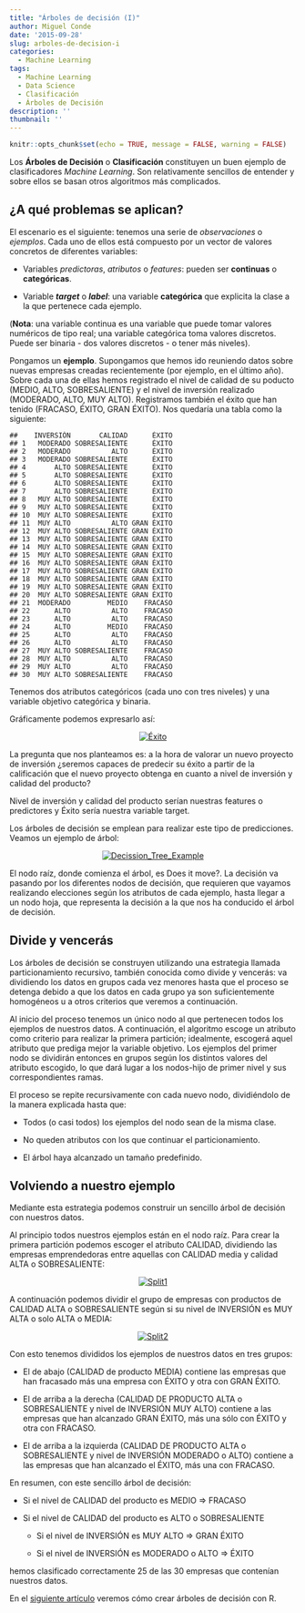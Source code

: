 ```yaml
---
title: "Árboles de decisión (I)"
author: Miguel Conde
date: '2015-09-28'
slug: arboles-de-decision-i
categories:
  - Machine Learning
tags:
  - Machine Learning
  - Data Science
  - Clasificación
  - Árboles de Decisión
description: ''
thumbnail: ''
---
```


```r
knitr::opts_chunk$set(echo = TRUE, message = FALSE, warning = FALSE)
```

Los **Árboles de Decisión** o **Clasificación** constituyen un buen ejemplo de clasificadores *Machine Learning*. Son relativamente sencillos de entender y sobre ellos se basan otros algoritmos más complicados.

## ¿A qué problemas se aplican?

El escenario es el siguiente: tenemos una serie de *observaciones* o *ejemplos*. Cada uno de ellos está compuesto por un vector de valores concretos de diferentes variables:

-   Variables *predictoras*, *atributos* o *features*: pueden ser **continuas** o **categóricas**.

```{=html}
<!-- -->
```
-   Variable ***target*** o ***label***: una variable **categórica** que explicita la clase a la que pertenece cada ejemplo.

(**Nota**: una variable continua es una variable que puede tomar valores numéricos de tipo real; una variable categórica toma valores discretos. Puede ser binaria - dos valores discretos - o tener más niveles).

Pongamos un **ejemplo**. Supongamos que hemos ido reuniendo datos sobre nuevas empresas creadas recientemente (por ejemplo, en el último año). Sobre cada una de ellas hemos registrado el nivel de calidad de su poducto (MEDIO, ALTO, SOBRESALIENTE) y el nivel de inversión realizado (MODERADO, ALTO, MUY ALTO). Registramos también el éxito que han tenido (FRACASO, ÉXITO, GRAN ÉXITO). Nos quedaría una tabla como la siguiente:

    ##    INVERSIÓN       CALIDAD      ÉXITO
    ## 1   MODERADO SOBRESALIENTE      ÉXITO
    ## 2   MODERADO          ALTO      ÉXITO
    ## 3   MODERADO SOBRESALIENTE      ÉXITO
    ## 4       ALTO SOBRESALIENTE      ÉXITO
    ## 5       ALTO SOBRESALIENTE      ÉXITO
    ## 6       ALTO SOBRESALIENTE      ÉXITO
    ## 7       ALTO SOBRESALIENTE      ÉXITO
    ## 8   MUY ALTO SOBRESALIENTE      ÉXITO
    ## 9   MUY ALTO SOBRESALIENTE      ÉXITO
    ## 10  MUY ALTO SOBRESALIENTE      ÉXITO
    ## 11  MUY ALTO          ALTO GRAN ÉXITO
    ## 12  MUY ALTO SOBRESALIENTE GRAN ÉXITO
    ## 13  MUY ALTO SOBRESALIENTE GRAN ÉXITO
    ## 14  MUY ALTO SOBRESALIENTE GRAN ÉXITO
    ## 15  MUY ALTO SOBRESALIENTE GRAN ÉXITO
    ## 16  MUY ALTO SOBRESALIENTE GRAN ÉXITO
    ## 17  MUY ALTO SOBRESALIENTE GRAN ÉXITO
    ## 18  MUY ALTO SOBRESALIENTE GRAN ÉXITO
    ## 19  MUY ALTO SOBRESALIENTE GRAN ÉXITO
    ## 20  MUY ALTO SOBRESALIENTE GRAN ÉXITO
    ## 21  MODERADO         MEDIO    FRACASO
    ## 22      ALTO          ALTO    FRACASO
    ## 23      ALTO          ALTO    FRACASO
    ## 24      ALTO         MEDIO    FRACASO
    ## 25      ALTO          ALTO    FRACASO
    ## 26      ALTO          ALTO    FRACASO
    ## 27  MUY ALTO SOBRESALIENTE    FRACASO
    ## 28  MUY ALTO          ALTO    FRACASO
    ## 29  MUY ALTO          ALTO    FRACASO
    ## 30  MUY ALTO SOBRESALIENTE    FRACASO

Tenemos dos atributos categóricos (cada uno con tres niveles) y una variable objetivo categórica y binaria.

Gráficamente podemos expresarlo así:

<center>

[![Éxito](http://es100x100datascience.com/wp-content/uploads/2015/09/%C3%89xito-264x300.png)](http://es100x100datascience.com/wp-content/uploads/2015/09/Éxito.png)

</center>

La pregunta que nos planteamos es: a la hora de valorar un nuevo proyecto de inversión ¿seremos capaces de predecir su éxito a partir de la calificación que el nuevo proyecto obtenga en cuanto a nivel de inversión y calidad del producto?

Nivel de inversión y calidad del producto serían nuestras features o predictores y Éxito sería nuestra variable target.

Los árboles de decisión se emplean para realizar este tipo de predicciones. Veamos un ejemplo de árbol:

<center>

[![Decission_Tree_Example](http://es100x100datascience.com/wp-content/uploads/2015/09/Decission_Tree_Example-300x223.jpg)](http://es100x100datascience.com/wp-content/uploads/2015/09/Decission_Tree_Example.jpg)

</center>

El nodo raíz, donde comienza el árbol, es Does it move?. La decisión va pasando por los diferentes nodos de decisión, que requieren que vayamos realizando elecciones según los atributos de cada ejemplo, hasta llegar a un nodo hoja, que representa la decisión a la que nos ha conducido el árbol de decisión.

## Divide y vencerás

Los árboles de decisión se construyen utilizando una estrategia llamada particionamiento recursivo, también conocida como divide y vencerás: va dividiendo los datos en grupos cada vez menores hasta que el proceso se detenga debido a que los datos en cada grupo ya son suficientemente homogéneos u a otros criterios que veremos a continuación.

Al inicio del proceso tenemos un único nodo al que pertenecen todos los ejemplos de nuestros datos. A continuación, el algoritmo escoge un atributo como criterio para realizar la primera partición; idealmente, escogerá aquel atributo que prediga mejor la variable objetivo. Los ejemplos del primer nodo se dividirán entonces en grupos según los distintos valores del atributo escogido, lo que dará lugar a los nodos-hijo de primer nivel y sus correspondientes ramas.

El proceso se repite recursivamente con cada nuevo nodo, dividiéndolo de la manera explicada hasta que:

-   Todos (o casi todos) los ejemplos del nodo sean de la misma clase.

```{=html}
<!-- -->
```
-   No queden atributos con los que continuar el particionamiento.

```{=html}
<!-- -->
```
-   El árbol haya alcanzado un tamaño predefinido.

 

## Volviendo a nuestro ejemplo

Mediante esta estrategia podemos construir un sencillo árbol de decisión con nuestros datos.

Al principio todos nuestros ejemplos están en el nodo raíz. Para crear la primera partición podemos escoger el atributo CALIDAD, dividiendo las empresas emprendedoras entre aquellas con CALIDAD media y calidad ALTA o SOBRESALIENTE:

<center>

[![Split1](http://es100x100datascience.com/wp-content/uploads/2015/09/Split1-264x300.png)](http://es100x100datascience.com/wp-content/uploads/2015/09/Split1.png)

</center>

A continuación podemos dividir el grupo de empresas con productos de CALIDAD ALTA o SOBRESALIENTE según si su nivel de INVERSIÓN es MUY ALTA o solo ALTA o MEDIA:

<center>

[![Split2](http://es100x100datascience.com/wp-content/uploads/2015/09/Split2-264x300.png)](http://es100x100datascience.com/wp-content/uploads/2015/09/Split2.png)

</center>
Con esto tenemos divididos los ejemplos de nuestros datos en tres grupos:

-   El de abajo (CALIDAD de producto MEDIA) contiene las empresas que han fracasado más una empresa con ÉXITO y otra con GRAN ÉXITO.

```{=html}
<!-- -->
```
-   El de arriba a la derecha (CALIDAD DE PRODUCTO ALTA o SOBRESALIENTE y nivel de INVERSIÓN MUY ALTO) contiene a las empresas que han alcanzado GRAN ÉXITO, más una sólo con ÉXITO y otra con FRACASO.

```{=html}
<!-- -->
```
-   El de arriba a la izquierda (CALIDAD DE PRODUCTO ALTA o SOBRESALIENTE y nivel de INVERSIÓN MODERADO o ALTO) contiene a las empresas que han alcanzado el ÉXITO, más una con FRACASO.

En resumen, con este sencillo árbol de decisión:

-   Si el nivel de CALIDAD del producto es MEDIO => FRACASO

```{=html}
<!-- -->
```
-   Si el nivel de CALIDAD del producto es ALTO o SOBRESALIENTE

    -   Si el nivel de INVERSIÓN es MUY ALTO => GRAN ÉXITO

    -   Si el nivel de INVERSIÓN es MODERADO o ALTO => ÉXITO

hemos clasificado correctamente 25 de las 30 empresas que contenían nuestros datos.

En el [siguiente artículo](/2015/11/03/arboles-de-decision-ii/) veremos cómo crear árboles de decisión con R.
